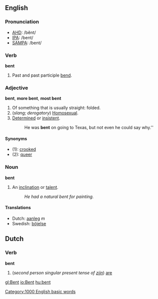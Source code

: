 ==English==
===Pronunciation===
*[[w:AHD|AHD]]: /bĕnt/
*[[w:IPA|IPA]]: /bent/
*[[w:SAMPA|SAMPA]]: /bent/

===Verb===
'''bent'''

# Past and past participle [[bend]].

===Adjective===
'''bent''', '''more bent''', '''most bent'''

#Of something that is usually straight: folded.
#(''slang; derogatory'') [[Homosexual]].
#[[determined|Determined]] or [[insistent]].
#:He was '''bent''' on going to Texas, but not even he could say why.''

====Synonyms====
*(1): [[crooked]]
*(2): [[queer]]

===Noun===
'''bent'''

#An [[inclination]] or [[talent]].
#: ''He had a natural bent for painting.''

====Translations====
*Dutch: [[aanleg]] ''m''
*Swedish: [[böjelse]]

==Dutch==
===Verb===
'''bent'''

#(''second person singular present tense of [[zijn]]'') [[are]]

[[Category:1000 English basic words]]

[[gl:Bent]]
[[io:Bent]]
[[hu:bent]]